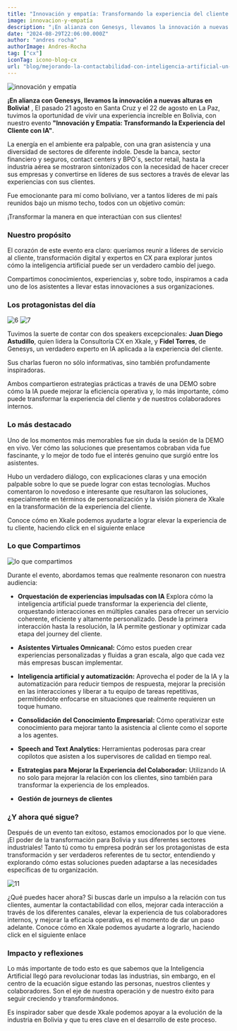 ```yaml
---
title: "Innovación y empatía: Transformando la experiencia del cliente en Bolivia con inteligencia artificial"
image: innovacion-y-empatía
description: "¡En alianza con Genesys, llevamos la innovación a nuevas alturas en Bolivia! , El pasado 21 agosto en Santa Cruz y el 22 de agosto en La Paz, tuvimos la oportunidad de vivir una experiencia increíble en Bolivia, con nuestro evento 'Innovación y Empatía: Transformando la Experiencia del Cliente con IA'."
date: "2024-08-29T22:06:00.000Z"
author: "andres rocha"
authorImage: Andres-Rocha
tag: ["cx"]
iconTag: icono-blog-cx
url: "blog/mejorando-la-contactabilidad-con-inteligencia-artificial-un-enfoque-innovador/"
---
```

![innovación y empatía](/image/posts/innovacion-y-empatía.avif)

**¡En alianza con Genesys, llevamos la innovación a nuevas alturas en Bolivia!** , El pasado 21 agosto en Santa Cruz y el 22 de agosto en La Paz, tuvimos la oportunidad de vivir una experiencia increíble en Bolivia, con nuestro evento **"Innovación y Empatía: Transformando la Experiencia del Cliente con IA"**. 

La energía en el ambiente era palpable, con una gran asistencia y una diversidad de sectores de diferente índole. Desde la banca, sector financiero y seguros, contact centers y BPO´s, sector retail, hasta la industria aérea se mostraron sintonizados con la necesidad de hacer crecer sus empresas y convertirse en líderes de sus sectores a través de elevar las experiencias con sus clientes. 

Fue emocionante para mí como boliviano,  ver a tantos líderes de mi país reunidos bajo un mismo techo, todos con un objetivo común: 

¡Transformar la manera en que interactúan con sus clientes! 

### Nuestro propósito

El corazón de este evento era claro: queríamos reunir a líderes de servicio al cliente, transformación digital y expertos en CX para explorar juntos cómo la inteligencia artificial puede ser un verdadero cambio del juego. 

Compartimos conocimientos, experiencias y, sobre todo, inspiramos a cada uno de los asistentes a llevar estas innovaciones a sus organizaciones.

### Los protagonistas del día

![6](/image/6.avif)
![7](/image/7.avif)

Tuvimos la suerte de contar con dos speakers excepcionales: **Juan Diego Astudillo**, quien lidera la Consultoría CX en Xkale, y **Fidel Torres**, de Genesys, un verdadero experto en IA aplicada a la experiencia del cliente. 

Sus charlas fueron no sólo informativas, sino también profundamente inspiradoras.

Ambos compartieron estrategias prácticas a través de una DEMO  sobre cómo la IA puede mejorar la eficiencia operativa y, lo más importante, cómo puede transformar la experiencia del cliente y de nuestros colaboradores internos. 

### Lo más destacado

Uno de los momentos más memorables fue sin duda la sesión de la DEMO en vivo. Ver cómo las soluciones que presentamos cobraban vida fue fascinante, y lo mejor de todo fue el interés genuino que surgió entre los asistentes. 

Hubo un verdadero diálogo, con explicaciones claras y una emoción palpable sobre lo que se puede lograr con estas tecnologías. Muchos comentaron lo novedoso e interesante que resultaron las soluciones, especialmente en términos de personalización y la visión pionera de Xkale en la transformación de la experiencia del cliente.

Conoce cómo en Xkale podemos ayudarte a lograr elevar la experiencia de tu cliente, haciendo click en el siguiente enlace 


<LinkBlog text="Quiero saber más" href="https://xkale.com/experiencia-del-cliente"/>


### Lo que Compartimos

![lo que compartimos](/image/3.avif)

Durante el evento, abordamos temas que realmente resonaron con nuestra audiencia:
- **Orquestación de experiencias impulsadas con IA** Explora cómo la inteligencia artificial puede transformar la experiencia del cliente, orquestando interacciones en múltiples canales para ofrecer un servicio coherente, eficiente y altamente personalizado. Desde la primera interacción hasta la resolución, la IA permite gestionar y optimizar cada etapa del journey del cliente.
- **Asistentes Virtuales Omnicanal:** Cómo estos pueden crear experiencias personalizadas y fluidas a gran escala, algo que cada vez más empresas buscan implementar.
- **Inteligencia artificial y automatización:**  Aprovecha el poder de la IA y la automatización para reducir tiempos de respuesta, mejorar la precisión en las interacciones y liberar a tu equipo de tareas repetitivas, permitiéndote enfocarse en situaciones que realmente requieren un toque humano.
- **Consolidación del Conocimiento Empresarial:** Cómo operativizar este conocimiento para mejorar tanto la asistencia al cliente como el soporte a los agentes.
- **Speech and Text Analytics:** Herramientas poderosas para crear copilotos que asisten a los supervisores de calidad en tiempo real.
- **Estrategias para Mejorar la Experiencia del Colaborador:** Utilizando IA no solo para mejorar la relación con los clientes, sino también para transformar la experiencia de los empleados.

- **Gestión de journeys de clientes**

### ¿Y ahora qué sigue?

Después de un evento tan exitoso, estamos emocionados por lo que viene. ¡El poder de la transformación para Bolivia y sus diferentes sectores industriales!
Tanto tú como tu empresa podrán ser los protagonistas de esta transformación y ser verdaderos referentes de tu sector, entendiendo y explorando cómo estas soluciones pueden adaptarse a las necesidades específicas de tu organización.

![11](/image/11.avif)

¿Qué puedes hacer ahora?
Si buscas darle un impulso a la relación con tus clientes, aumentar la contactabilidad con ellos, mejorar cada interacción a través de los diferentes canales, elevar  la experiencia de tus colaboradores internos, y mejorar la eficacia operativa, es el momento de dar un paso adelante. 
Conoce cómo en Xkale podemos ayudarte a lograrlo, haciendo click en el siguiente enlace 

<LinkBlog text="agenda ahora" href="https://xkale.com/experiencia-del-cliente/"/>

### Impacto y reflexiones

Lo más importante de todo esto es que sabemos que la Inteligencia Artificial llegó para revolucionar todas las industrias, sin embargo, en el centro de la ecuación sigue estando las personas, nuestros clientes y colaboradores.  Son el eje de nuestra operación y de nuestro éxito para seguir creciendo y transformándonos.  

Es inspirador saber que desde Xkale podemos apoyar a la evolución de la industria en Bolivia y que tu eres clave en el desarrollo de este proceso. 
